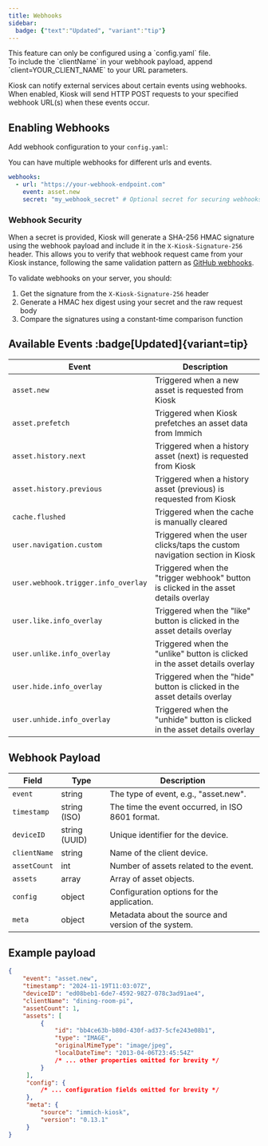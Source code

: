 ```yaml
---
title: Webhooks
sidebar:
  badge: {"text":"Updated", "variant":"tip"}
---
```




<Aside type="caution">
 This feature can only be configured using a `config.yaml` file.
</Aside>

<Aside type="tip">
 To include the `clientName` in your webhook payload, append `client=YOUR_CLIENT_NAME` to your URL parameters.
</Aside>

Kiosk can notify external services about certain events using webhooks. When enabled, Kiosk will send HTTP POST requests to your specified webhook URL(s) when these events occur.

## Enabling Webhooks

Add webhook configuration to your `config.yaml`:

<Aside type="tip">
 You can have multiple webhooks for different urls and events.
</Aside>

```yaml
webhooks:
  - url: "https://your-webhook-endpoint.com"
    event: asset.new
    secret: "my_webhook_secret" # Optional secret for securing webhooks
```

### Webhook Security

When a secret is provided, Kiosk will generate a SHA-256 HMAC signature using the webhook payload and include it in the `X-Kiosk-Signature-256` header.
This allows you to verify that webhook request came from your Kiosk instance, following the same validation pattern as [GitHub webhooks](https://docs.github.com/en/webhooks/using-webhooks/validating-webhook-deliveries).

To validate webhooks on your server, you should:
1. Get the signature from the `X-Kiosk-Signature-256` header
2. Generate a HMAC hex digest using your secret and the raw request body
3. Compare the signatures using a constant-time comparison function

## Available Events :badge[Updated]{variant=tip}

| Event                              | Description                                                                         |
|------------------------------------|-------------------------------------------------------------------------------------|
|`asset.new`                         | Triggered when a new asset is requested from Kiosk                                  |
|`asset.prefetch`                    | Triggered when Kiosk prefetches an asset data from Immich                           |
|`asset.history.next`                | Triggered when a history asset (next) is requested from Kiosk                       |
|`asset.history.previous`            | Triggered when a history asset (previous) is requested from Kiosk                   |
|`cache.flushed`                     | Triggered when the cache is manually cleared                                        |
|`user.navigation.custom`            | Triggered when the user clicks/taps the custom navigation section in Kiosk          |
|`user.webhook.trigger.info_overlay` | Triggered when the "trigger webhook" button is clicked in the asset details overlay |
|`user.like.info_overlay`            | Triggered when the "like" button is clicked in the asset details overlay            |
|`user.unlike.info_overlay`          | Triggered when the "unlike" button is clicked in the asset details overlay          |
|`user.hide.info_overlay`            | Triggered when the "hide" button is clicked in the asset details overlay            |
|`user.unhide.info_overlay`          | Triggered when the "unhide" button is clicked in the asset details overlay          |


## Webhook Payload

| Field        | Type          | Description                                          |
|--------------|---------------|------------------------------------------------------|
| `event`      | string        | The type of event, e.g., "asset.new".                |
| `timestamp`  | string (ISO)  | The time the event occurred, in ISO 8601 format.     |
| `deviceID`   | string (UUID) | Unique identifier for the device.                    |
| `clientName` | string        | Name of the client device.                           |
| `assetCount` | int           | Number of assets related to the event.               |
| `assets`     | array         | Array of asset objects.                              |
| `config`     | object        | Configuration options for the application.           |
| `meta`       | object        | Metadata about the source and version of the system. |

## Example payload

```json
{
    "event": "asset.new",
    "timestamp": "2024-11-19T11:03:07Z",
    "deviceID": "ed08beb1-6de7-4592-9827-078c3ad91ae4",
    "clientName": "dining-room-pi",
    "assetCount": 1,
    "assets": [
         {
             "id": "bb4ce63b-b80d-430f-ad37-5cfe243e08b1",
             "type": "IMAGE",
             "originalMimeType": "image/jpeg",
             "localDateTime": "2013-04-06T23:45:54Z"
             /* ... other properties omitted for brevity */
         }
     ],
     "config": {
         /* ... configuration fields omitted for brevity */
     },
     "meta": {
         "source": "immich-kiosk",
         "version": "0.13.1"
     }
}
```
